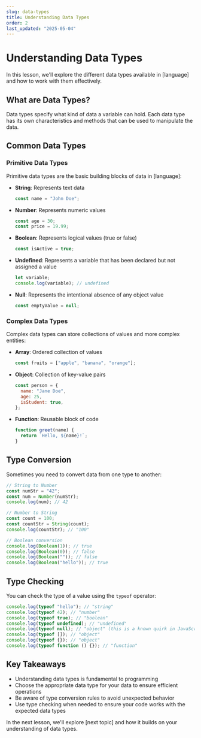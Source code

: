 ```yaml
---
slug: data-types
title: Understanding Data Types
order: 2
last_updated: "2025-05-04"
---
```


# Understanding Data Types

In this lesson, we'll explore the different data types available in [language] and how to work with them effectively.

## What are Data Types?

Data types specify what kind of data a variable can hold. Each data type has its own characteristics and methods that can be used to manipulate the data.

## Common Data Types

### Primitive Data Types

Primitive data types are the basic building blocks of data in [language]:

- **String**: Represents text data

  ```javascript
  const name = "John Doe";
  ```

- **Number**: Represents numeric values

  ```javascript
  const age = 30;
  const price = 19.99;
  ```

- **Boolean**: Represents logical values (true or false)

  ```javascript
  const isActive = true;
  ```

- **Undefined**: Represents a variable that has been declared but not assigned a value

  ```javascript
  let variable;
  console.log(variable); // undefined
  ```

- **Null**: Represents the intentional absence of any object value
  ```javascript
  const emptyValue = null;
  ```

### Complex Data Types

Complex data types can store collections of values and more complex entities:

- **Array**: Ordered collection of values

  ```javascript
  const fruits = ["apple", "banana", "orange"];
  ```

- **Object**: Collection of key-value pairs

  ```javascript
  const person = {
    name: "Jane Doe",
    age: 25,
    isStudent: true,
  };
  ```

- **Function**: Reusable block of code
  ```javascript
  function greet(name) {
    return `Hello, ${name}!`;
  }
  ```

## Type Conversion

Sometimes you need to convert data from one type to another:

```javascript
// String to Number
const numStr = "42";
const num = Number(numStr);
console.log(num); // 42

// Number to String
const count = 100;
const countStr = String(count);
console.log(countStr); // "100"

// Boolean conversion
console.log(Boolean(1)); // true
console.log(Boolean(0)); // false
console.log(Boolean("")); // false
console.log(Boolean("hello")); // true
```

## Type Checking

You can check the type of a value using the `typeof` operator:

```javascript
console.log(typeof "hello"); // "string"
console.log(typeof 42); // "number"
console.log(typeof true); // "boolean"
console.log(typeof undefined); // "undefined"
console.log(typeof null); // "object" (this is a known quirk in JavaScript)
console.log(typeof []); // "object"
console.log(typeof {}); // "object"
console.log(typeof function () {}); // "function"
```

## Key Takeaways

- Understanding data types is fundamental to programming
- Choose the appropriate data type for your data to ensure efficient operations
- Be aware of type conversion rules to avoid unexpected behavior
- Use type checking when needed to ensure your code works with the expected data types

In the next lesson, we'll explore [next topic] and how it builds on your understanding of data types.
